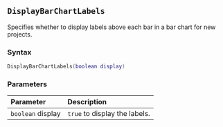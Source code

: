::: {.minipage data-latex="{\textwidth}"}
## `DisplayBarChartLabels`

Specifies whether to display labels above each bar in a bar chart\index{graphs!bar charts} for new projects.

### Syntax {-}

``` .lua
DisplayBarChartLabels(boolean display)
```

### Parameters {-}

**Parameter** | **Description**
| :-- | :-- |
| `boolean` display | `true` to display the labels. |
:::
